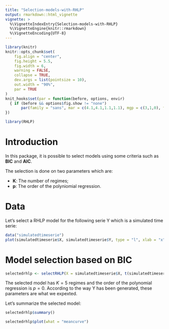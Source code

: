 ```yaml
---
title: "Selection-models-with-RHLP"
output: rmarkdown::html_vignette
vignette: >
  %\VignetteIndexEntry{Selection-models-with-RHLP}
  %\VignetteEngine{knitr::rmarkdown}
  %\VignetteEncoding{UTF-8}
---
```


```r
library(knitr)
knitr::opts_chunk$set(
	fig.align = "center",
	fig.height = 5.5,
	fig.width = 6,
	warning = FALSE,
	collapse = TRUE,
	dev.args = list(pointsize = 10),
	out.width = "90%",
	par = TRUE
)
knit_hooks$set(par = function(before, options, envir)
  { if (before && options$fig.show != "none") 
       par(family = "sans", mar = c(4.1,4.1,1.1,1.1), mgp = c(3,1,0), tcl = -0.5)
})
```

```r
library(RHLP)
```

# Introduction

In this package, it is possible to select models using some criteria such as **BIC** 
and **AIC**.

The selection is done on two parameters which are:

 * **K**: The number of regimes;
 * **p**: The order of the polyniomial regression.

# Data

Let's select a  RHLP model for the following serie Y which is a simulated time serie:

```r
data("simulatedtimeserie")
plot(simulatedtimeserie$X, simulatedtimeserie$Y, type = "l", xlab = "x", ylab = "Y")
```

# Model selection based on BIC

```r
selectedrhlp <- selectRHLP(X = simulatedtimeserie$X, t(simulatedtimeserie$Y))
```

The selected model has $K = 5$ regimes and the order of the polynomial regression is
$p = 0$. According to the way Y has been generated, these parameters are what we expexted.

Let's summarize the selected model:

```r
selectedrhlp$summary()
```

```r
selectedrhlp$plot(what = "meancurve")
```
